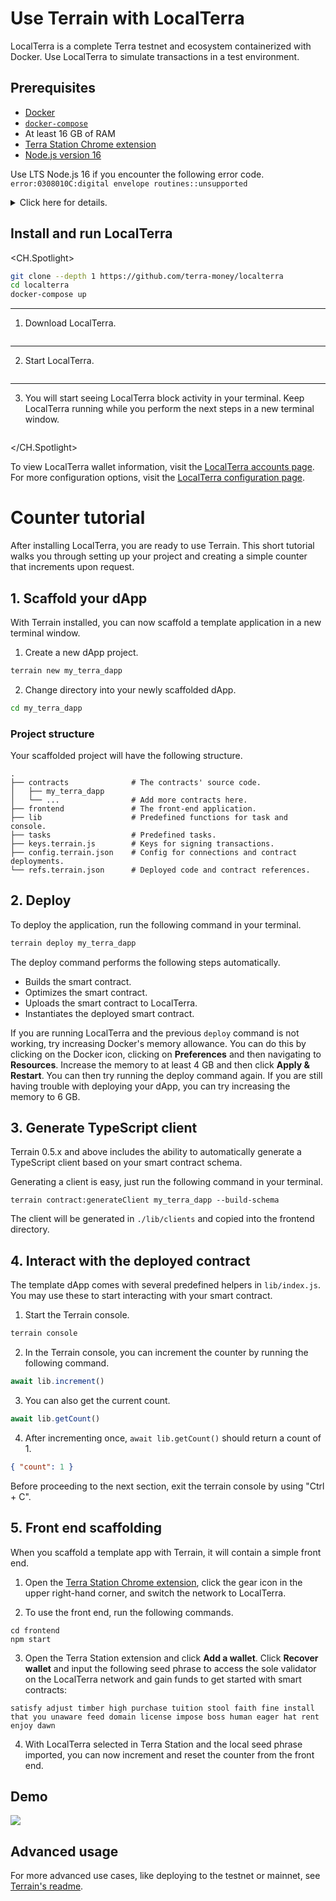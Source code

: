 

# Use Terrain with LocalTerra

LocalTerra is a complete Terra testnet and ecosystem containerized with Docker. Use LocalTerra to simulate transactions in a test environment.

## Prerequisites

- [Docker](https://docs.docker.com/get-docker/)
- [`docker-compose`](https://docs.docker.com/compose/install/)
- At least 16 GB of RAM
- [Terra Station Chrome extension](../../learn/terra-station/Download/terra-station-extension.mdx)
- [Node.js version 16](https://nodejs.org/en/blog/release/v16.16.0/)

<Admonition type="caution" title="Node version error">

Use LTS Node.js 16 if you encounter the following error code.  
`error:0308010C:digital envelope routines::unsupported`

</Admonition>

<Admonition type="info" title="Running NPM on M1 Macs">

<details>

<summary> Click here for details. </summary>

<p>
Some M1 macs may need to use the latest LTS version of Node to complete this tutorial. Consider using a node version manager such as [nvm](https://github.com/nvm-sh/nvm/blob/master/README.mdx).
After installing nvm, run the following commands to install and then switch to the latest LTS version of node.

```sh
nvm install --lts
nvm use --lts
```

The `nvm use --lts` command will need to be run every time you open a new terminal to use the LTS version of node.

To default to the LTS version of node when restarting your terminal, run the following:

```sh
nvm alias default <desired-node-version>
```
</p>

</details>

</Admonition>

## Install and run LocalTerra

<CH.Spotlight>

```sh install-LocalTerra
git clone --depth 1 https://github.com/terra-money/localterra
cd localterra
docker-compose up
```
---

1. Download LocalTerra.

```sh install-LocalTerra focus=1

```
---

2. Start LocalTerra.

```sh install-LocalTerra focus=2:3

```
---

3. You will start seeing LocalTerra block activity in your terminal. Keep LocalTerra running while you perform the next steps in a new terminal window.

```sh install-LocalTerra

```

</CH.Spotlight>

<Admonition type="tip" title="LocalTerra Accounts">

To view LocalTerra wallet information, visit the [LocalTerra accounts page](../localterra/accounts.mdx).
For more configuration options, visit the [LocalTerra configuration page](../localterra/configure.mdx).

</Admonition>


# Counter tutorial

After installing LocalTerra, you are ready to use Terrain. This short tutorial walks you through setting up your project and creating a simple counter that increments upon request.

## 1. Scaffold your dApp

With Terrain installed, you can now scaffold a template application in a new terminal window.

1. Create a new dApp project.

```sh
terrain new my_terra_dapp
```

2. Change directory into your newly scaffolded dApp.

```sh
cd my_terra_dapp
```

### Project structure

Your scaffolded project will have the following structure.

```
.
├── contracts              # The contracts' source code.
│   ├── my_terra_dapp
│   └── ...                # Add more contracts here.
├── frontend               # The front-end application.
├── lib                    # Predefined functions for task and console.
├── tasks                  # Predefined tasks.
├── keys.terrain.js        # Keys for signing transactions.
├── config.terrain.json    # Config for connections and contract deployments.
└── refs.terrain.json      # Deployed code and contract references.
```

## 2. Deploy

To deploy the application, run the following command in your terminal.

```sh
terrain deploy my_terra_dapp
```

The deploy command performs the following steps automatically.

- Builds the smart contract.
- Optimizes the smart contract.
- Uploads the smart contract to LocalTerra.
- Instantiates the deployed smart contract.

<Admonition type="tip" title="Increase Docker memory">

If you are running LocalTerra and the previous `deploy` command is not working, try increasing Docker's memory allowance.  You can do this by clicking on the Docker icon, clicking on **Preferences** and then navigating to **Resources**. Increase the memory to at least 4 GB and then click **Apply & Restart**. You can then try running the deploy command again. If you are still having trouble with deploying your dApp, you can try increasing the memory to 6 GB.

</Admonition>


## 3. Generate TypeScript client

Terrain 0.5.x and above includes the ability to automatically generate a TypeScript client based on your smart contract schema.

Generating a client is easy, just run the following command in your terminal.

```
terrain contract:generateClient my_terra_dapp --build-schema
```

The client will be generated in `./lib/clients` and copied into the frontend directory.

## 4. Interact with the deployed contract

The template dApp comes with several predefined helpers in `lib/index.js`. You may use these to start interacting with your smart contract.

1. Start the Terrain console.

```sh
terrain console
```

2. In the Terrain console, you can increment the counter by running the following command.

```js
await lib.increment()
```

3. You can also get the current count.

```js
await lib.getCount()
```

4. After incrementing once, `await lib.getCount()` should return a count of 1.

```json
{ "count": 1 }
```

<Admonition type="tip">

Before proceeding to the next section, exit the terrain console by using "Ctrl + C".

</Admonition>

## 5. Front end scaffolding

When you scaffold a template app with Terrain, it will contain a simple front end.

1. Open the [Terra Station Chrome extension](https://chrome.google.com/webstore/detail/terra-station-wallet/aiifbnbfobpmeekipheeijimdpnlpgpp), click the gear icon in the upper right-hand corner, and switch the network to LocalTerra.

2. To use the front end, run the following commands.

```
cd frontend
npm start
```

3. Open the Terra Station extension and click **Add a wallet**. Click **Recover wallet** and input the following seed phrase to access the sole validator on the LocalTerra network and gain funds to get started with smart contracts:

```
satisfy adjust timber high purchase tuition stool faith fine install that you unaware feed domain license impose boss human eager hat rent enjoy dawn
```

4. With LocalTerra selected in Terra Station and the local seed phrase imported, you can now increment and reset the counter from the front end.

## Demo

<img className="readme-img-lg" src="/img/tut_counter.gif" />

## Advanced usage

For more advanced use cases, like deploying to the testnet or mainnet, see [Terrain's readme](https://github.com/terra-money/terrain#readme).
